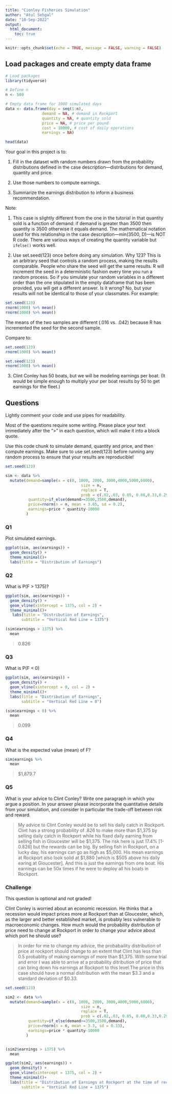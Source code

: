 ```yaml
---
title: "Cionley Fisheries Simulation"
author: "Atul Sehgal"
date: "10-Sep-2022"
output: 
  html_document:
    toc: true
---
```


```r
knitr::opts_chunk$set(echo = TRUE, message = FALSE, warning = FALSE)

```

<!-- Note:   -->

<!-- These instructions are commented out and will not display when you knit your RMarkdown document. -->

<!-- - Change the information in the yaml header above:  title, author, data. -->
<!-- - Make sure output is html_document. -->
<!-- - Once you are finished coding, **run each chunk individually to make sure there are no errors**.  (If necessary fix your code.) Once your code is error-free, click "knit" on the menu above. Your document should compile to HTML, provided that you have output set to "html_document." -->
<!-- - In the code chunk above ("setup") echo is set to TRUE.  This means that the code in your chunks will be displayed, along with the results, in your compiled document. -->

## Load packages and create empty data frame

```r
# Load packages
library(tidyverse) 

# Define n
n <- 500

# Empty data frame for 1000 simulated days
data <- data.frame(day = seq(1:n),
                demand = NA, # demand in Rockport
                quantity = NA, # quantity sold
                price = NA, # price per pound
                cost = 10000, # cost of daily operations
                earnings = NA)

head(data)

```

Your goal in this project is to:

1. Fill in the dataset with random numbers drawn from the probability distributions defined in the case description---distributions for demand, quantity and price.

2. Use those numbers to compute earnings.

3. Summarize the earnings distribution to inform a business recommendation.

Note:  

1. This case is slightly different from the one in the tutorial in that quantity sold is a function of demand: if demand is greater than 3500 then quantity is 3500 otherwise it equals demand.  The mathematical notation used for this relationship in the case description---min(3500, D)---is NOT R code. There are various ways of creating the quantity variable but `ifelse()` works well.

2. Use set.seed(123) once before doing any simulation.  Why 123?  This is an arbitrary seed that controls a random process, making the results comparable.  People who share the seed will get the same results. R will increment the seed in a deterministic fashion every time you run a random process.  So if you simulate your random variables in a different order than the one stipulated in the empty dataframe that has been provided, you will get a different answer.  Is it wrong?  No, but your results will not be identical to those of your classmates.  For example:

```r
set.seed(123)
rnorm(1000) %>% mean()
rnorm(1000) %>% mean()

```

The means of the two samples are different (.016 vs. .042) because R has incremented the seed for the second sample. 

Compare to:

```r
set.seed(123)
rnorm(1000) %>% mean()

set.seed(123)
rnorm(1000) %>% mean()

```

3. Clint Conley has 50 boats, but we will be modeling earnings per boat.  (It would be simple enough to multiply your per boat results by 50 to get earnings for the fleet.)

## Questions

Lightly comment your code and use pipes for readability.

Most of the questions require some writing.  Please place your text immediately after the ">" in each question, which will make it into a block quote.

Use this code chunk to simulate demand, quantity and price, and then compute earnings. Make sure to use set.seed(123) before running any random process to ensure that your results are reproducible!

```r
set.seed(123)

sim <- data %>% 
  mutate(demand=sample(x = c(0, 1000, 2000, 3000,4000,5000,6000),
                                 size = n,
                                 replace = T,
                                 prob = c(.02,.03, 0.05, 0.08,0.33,0.29,0.2)),
          quantity=if_else(demand>=3500,3500,demand),
          price=rnorm(n = n, mean = 3.65, sd = 0.2),
          earnings=price * quantity-10000
         )

```

### Q1

Plot simulated earnings.

```r
ggplot(sim, aes(earnings)) +
  geom_density() +
  theme_minimal()+
  labs(title = "Distribution of Earnings")

```

### Q2

What is P(F > 1375)?

```r

ggplot(sim, aes(earnings)) +
  geom_density() +
  geom_vline(xintercept = 1375, col = 2) +
  theme_minimal()+
   labs(title = "Distribution of Earnings",
       subtitle = "Vertical Red Line = 1375")

(sim$earnings > 1375) %>%
  mean 

```

> 0.826

### Q3

What is P(F < 0)

```r

ggplot(sim, aes(earnings)) +
  geom_density() +
  geom_vline(xintercept = 0, col = 2) +
  theme_minimal()+
  labs(title = "Distribution of Earnings",
       subtitle = "Vertical Red Line = 0")

(sim$earnings < 0) %>%
  mean
```

> 0.099

### Q4

What is the expected value (mean) of F?

```r
sim$earnings %>%
  mean
```

> $1,879.7

### Q5

What is your advice to Clint Conley?  Write one paragraph in which you argue a position. In your answer please incorporate the quantitative details from your simulation, and consider in particular the trade-off between risk and reward.

> My advice to Clint Conley would be to sell his daily catch in Rockport. Clint has a strong probability of .826 to make more than $1,375 by selling daily catch in Rockport while his fixed daily earning from selling fish in Gloucester will be $1,375. The risk here is just 17.4% [1-0.826] but the rewards can be big. By selling fish in Rockport, on a lucky day, his earnings can go as high as $5,000. His mean earnings at Rockport also look solid at $1,880 [which is $505 above his daily earing at Gloucester].
And this is just the earnings from one boat. His earnings can be 50x times if he were to deploy all his boats in Rockport.

### Challenge

This question is optional and not graded!

Clint Conley is worried about an economic recession.  He thinks that a recession would impact prices more at Rockport than at Gloucester, which, as the larger and better established market, is probably less vulnerable to macroeconomic changes.  How much would the probability distribution of price need to change at Rockport in order to change your advice about which port he should use?

> In order for me to change my advice, the probabaility distribution of price at rockport should change to an extent that Clint has less than 0.5 probablity of making earnings of more than $1,375. With some trial and error I was able to arrive at a probability ditribution of price that can bring down his earnings at Rockport to this level.The price in this case should have a normal distribution with the mean $3.3 and a standard deviation of $0.33. 

```r
set.seed(123)

sim2 <- data %>% 
  mutate(demand=sample(x = c(0, 1000, 2000, 3000,4000,5000,6000),
                                 size = n,
                                 replace = T,
                                 prob = c(.02,.03, 0.05, 0.08,0.33,0.29,0.2)),
          quantity=if_else(demand>=3500,3500,demand),
          price=rnorm(n = n, mean = 3.3, sd = 0.33),
          earnings=price * quantity-10000
         )


(sim2$earnings > 1375) %>%
  mean 

ggplot(sim2, aes(earnings)) +
  geom_density() +
  geom_vline(xintercept = 1375, col = 2) +
  theme_minimal()+
  labs(title = "Distribution of Earnings at Rockport at the time of recession",
       subtitle = "Vertical Red Line = 1375")

```

